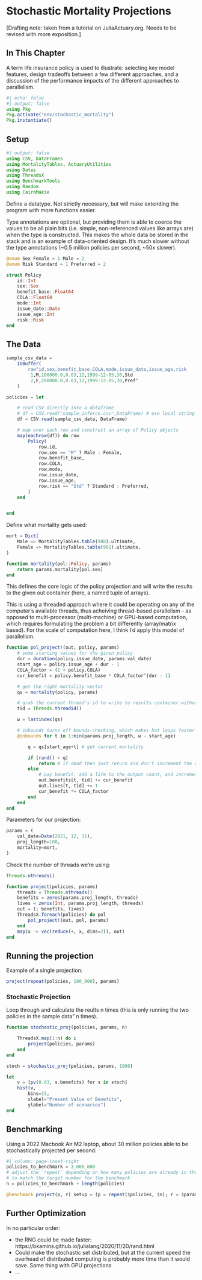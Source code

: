 # Stochastic Mortality Projections

[Drafting note: taken from a tutorial on JuliaActuary.org. Needs to be revised with more exposition.]

## In This Chapter

A term life insurance policy is used to illustrate: selecting key model features, design tradeoffs between a few different approaches, and a discussion of the performance impacts of the different approaches to parallelism.

```julia
#| echo: false
#| output: false
using Pkg
Pkg.activate("env/stochastic_mortality")
Pkg.instantiate()
```

## Setup

```julia
#| output: false
using CSV, DataFrames
using MortalityTables, ActuaryUtilities
using Dates
using ThreadsX
using BenchmarkTools
using Random
using CairoMakie
```

Define a datatype. Not strictly necessary, but will make extending the program with more functions easier.

Type annotations are optional, but providing them is able to coerce the values to be all plain bits (i.e. simple, non-referenced values like arrays are) when the type is constructed. This makes the whole data be stored in the stack and is an example of data-oriented design. It's much slower without the type annotations (~0.5 million policies per second, ~50x slower).

```julia
@enum Sex Female = 1 Male = 2
@enum Risk Standard = 1 Preferred = 2
```

```julia
struct Policy
    id::Int
    sex::Sex
    benefit_base::Float64
    COLA::Float64
    mode::Int
    issue_date::Date
    issue_age::Int
    risk::Risk
end
```

## The Data

```julia
sample_csv_data =
    IOBuffer(
        raw"id,sex,benefit_base,COLA,mode,issue_date,issue_age,risk
         1,M,100000.0,0.03,12,1999-12-05,30,Std
         2,F,200000.0,0.03,12,1999-12-05,30,Pref"
    )
```

```julia
policies = let

    # read CSV directly into a dataframe
    # df = CSV.read("sample_inforce.csv",DataFrame) # use local string for notebook
    df = CSV.read(sample_csv_data, DataFrame)

    # map over each row and construct an array of Policy objects
    map(eachrow(df)) do row
        Policy(
            row.id,
            row.sex == "M" ? Male : Female,
            row.benefit_base,
            row.COLA,
            row.mode,
            row.issue_date,
            row.issue_age,
            row.risk == "Std" ? Standard : Preferred,
        )
    end


end
```

Define what mortality gets used:

```julia
mort = Dict(
    Male => MortalityTables.table(988).ultimate,
    Female => MortalityTables.table(992).ultimate,
)

function mortality(pol::Policy, params)
    return params.mortality[pol.sex]
end
```

This defines the core logic of the policy projection and will write the results to the given out container (here, a named tuple of arrays).

This is using a threaded approach where it could be operating on any of the computer's available threads, thus acheiving thread-based parallelism - as opposed to multi-processor (multi-machine) or GPU-based computation, which requires formulating the problem a bit differently (array/matrix based). For the scale of computation here, I think I'd apply this model of parallelism.

```julia
function pol_project!(out, policy, params)
    # some starting values for the given policy
    dur = duration(policy.issue_date, params.val_date)
    start_age = policy.issue_age + dur - 1
    COLA_factor = (1 + policy.COLA)
    cur_benefit = policy.benefit_base * COLA_factor^(dur - 1)

    # get the right mortality vector
    qs = mortality(policy, params)

    # grab the current thread's id to write to results container without conflicting with other threads
    tid = Threads.threadid()

    ω = lastindex(qs)

    # inbounds turns off bounds-checking, which makes hot loops faster but first write loop without it to ensure you don't create an error (will crash if you have the error without bounds checking)
    @inbounds for t in 1:min(params.proj_length, ω - start_age)

        q = qs[start_age+t] # get current mortality

        if (rand() < q)
            return # if dead then just return and don't increment the results anymore
        else
            # pay benefit, add a life to the output count, and increment the benefit for next year
            out.benefits[t, tid] += cur_benefit
            out.lives[t, tid] += 1
            cur_benefit *= COLA_factor
        end
    end
end
```

Parameters for our projection:

```julia
params = (
    val_date=Date(2021, 12, 31),
    proj_length=100,
    mortality=mort,
)
```

Check the number of threads we're using:

```julia
Threads.nthreads()
```

```julia
function project(policies, params)
    threads = Threads.nthreads()
    benefits = zeros(params.proj_length, threads)
    lives = zeros(Int, params.proj_length, threads)
    out = (; benefits, lives)
    ThreadsX.foreach(policies) do pol
        pol_project!(out, pol, params)
    end
    map(x -> vec(reduce(+, x, dims=2)), out)
end
```

## Running the projection

Example of a single projection:

```julia
project(repeat(policies, 100_000), params)
```

### Stochastic Projection

Loop through and calculate the reults n times (this is only running the two policies in the sample data" n times).
```julia
function stochastic_proj(policies, params, n)

    ThreadsX.map(1:n) do i
        project(policies, params)
    end
end
```

```julia
stoch = stochastic_proj(policies, params, 1000)
```

```julia
let
    v = [pv(0.03, s.benefits) for s in stoch]
    hist(v,
        bins=15,
        xlabel="Present Value of Benefits",
        ylabel="Number of scenarios")
end
```

## Benchmarking

Using a 2022 Macbook Air M2 laptop, about 30 million policies able to be stochastically projected per second:

```julia
#| column: page-inset-right
policies_to_benchmark = 3_000_000
# adjust the `repeat` depending on how many policies are already in the array
# to match the target number for the benchmark
n = policies_to_benchmark ÷ length(policies)

@benchmark project(p, r) setup = (p = repeat($policies, $n); r = $params)
```

## Further Optimization

In no particular order:

- the RNG could be made faster: https://bkamins.github.io/julialang/2020/11/20/rand.html
- Could make the stochastic set distributed, but at the current speed the overhead of distributed computing is probably more time than it would save. Same thing with GPU projections
- ...

